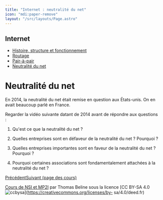 ```yaml
---
title: "Internet : neutralité du net"
icon: "mdi:paper-remove"
layout: "/src/layouts/Page.astro"
---
```

 
## Internet

  * [Histoire, structure et fonctionnement](fonctionnement)
  * [Routage](routage)
  * [Pair-à-pair](p2p)
  * [Neutralité du net](neutralite)

# Neutralité du net

En 2014, la neutralité du net était remise en question aux États-unis. On en
avait beaucoup parlé en France.

Regarder la vidéo suivante datant de 2014 avant de répondre aux questions :

1. Qu'est ce que la neutralité du net ?

2. Quelles entreprises sont en défaveur de la neutralité du net ? Pourquoi
?

3. Quelles entreprises importantes sont en faveur de la neutralité du net
? Pourquoi ?

4. Pourquoi certaines associations sont fondamentalement attachées à la
neutralité du net ?

[Précédent](p2p)[Suivant (page des cours)](..)

[Cours de NSI et MP2I](https://kxs.fr/cours/) par Thomas Beline sous la
licence [CC BY-SA 4.0
![ccbysa](//cours/ccbysa.svg)](https://creativecommons.org/licenses/by-
sa/4.0/deed.fr)

